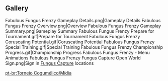 {{Event Tabs
|subpage1=Fungus Capture
|subpage2=Coruscating Potential
|subpage3=Special Training
|subpage4=Championship Progress
}}
==Gallery==
<gallery>
Fabulous Fungus Frenzy Gameplay Details.png|Gameplay Details
Fabulous Fungus Frenzy Overview.png|Overview
Fabulous Fungus Frenzy Gameplay Summary.png|Gameplay Summary
Fabulous Fungus Frenzy Prepare for Tournament.gif|Prepare for Tournament
Fabulous Fungus Frenzy Coruscating Potential.gif|Coruscating Potential
Fabulous Fungus Frenzy Special Training.gif|Special Training
Fabulous Fungus Frenzy Championship Progress.gif|Championship Progress
Fabulous Fungus Frenzy - Menu Animations
Fabulous Fungus Frenzy Fungus Capture Open World Sign.png|Sign in [[Fabulous Fungus Frenzy/Fungus Capture|Fungus Capture]] locations
</gallery>

[[pt-br:Torneio Cogumélico/Mídia]]